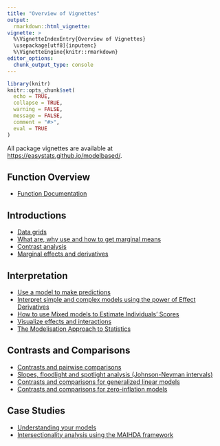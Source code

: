 ```yaml
---
title: "Overview of Vignettes"
output:
  rmarkdown::html_vignette:
vignette: >
  %\VignetteIndexEntry{Overview of Vignettes}
  \usepackage[utf8]{inputenc}
  %\VignetteEngine{knitr::rmarkdown}
editor_options:
  chunk_output_type: console
---
```


```r
library(knitr)
knitr::opts_chunk$set(
  echo = TRUE,
  collapse = TRUE,
  warning = FALSE,
  message = FALSE,
  comment = "#>",
  eval = TRUE
)
```

All package vignettes are available at [https://easystats.github.io/modelbased/](https://easystats.github.io/modelbased/).

## Function Overview

* [Function Documentation](https://easystats.github.io/modelbased/reference/index.html)

## Introductions

* [Data grids](https://easystats.github.io/modelbased/articles/visualisation_matrix.html)
* [What are, why use and how to get marginal means](https://easystats.github.io/modelbased/articles/estimate_means.html)
* [Contrast analysis](https://easystats.github.io/modelbased/articles/estimate_contrasts.html)
* [Marginal effects and derivatives](https://easystats.github.io/modelbased/articles/estimate_slopes.html)

## Interpretation

* [Use a model to make predictions](https://easystats.github.io/modelbased/articles/estimate_response.html)
* [Interpret simple and complex models using the power of Effect Derivatives](https://easystats.github.io/modelbased/articles/derivatives.html)
* [How to use Mixed models to Estimate Individuals' Scores](https://easystats.github.io/modelbased/articles/estimate_grouplevel.html)
* [Visualize effects and interactions](https://easystats.github.io/modelbased/articles/estimate_relation.html)
* [The Modelisation Approach to Statistics](https://easystats.github.io/modelbased/articles/modelisation_approach.html)

## Contrasts and Comparisons

* [Contrasts and pairwise comparisons](https://easystats.github.io/modelbased/articles/introduction_comparisons_1.html)
* [Slopes, floodlight and spotlight analysis (Johnson-Neyman intervals)](https://easystats.github.io/modelbased/articles/introduction_comparisons_2.html)
* [Contrasts and comparisons for generalized linear models](https://easystats.github.io/modelbased/articles/introduction_comparisons_3.html)
* [Contrasts and comparisons for zero-inflation models](https://easystats.github.io/modelbased/articles/introduction_comparisons_4.html)

## Case Studies

* [Understanding your models](https://easystats.github.io/modelbased/articles/workflow_modelbased.html)
* [Intersectionality analysis using the MAIHDA framework](https://easystats.github.io/modelbased/articles/practical_intersectionality.html)
